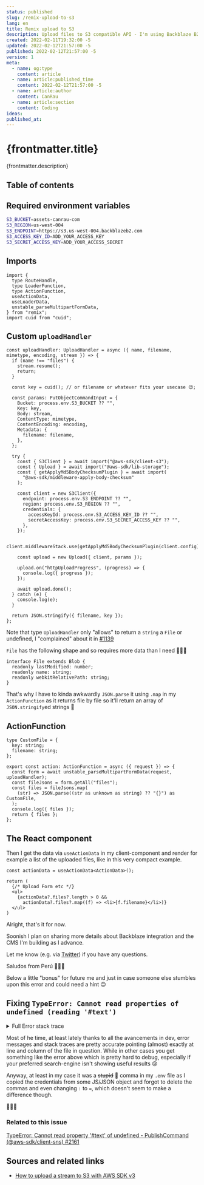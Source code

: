 ```yaml
---
status: published
slug: /remix-upload-to-s3
lang: en
title: Remix upload to S3
description: Upload files to S3 compatible API - I'm using Backblaze B2 - with Remix and parseMultipartFormData
created: 2022-02-11T19:32:00 -5
updated: 2022-02-12T21:57:00 -5
published: 2022-02-12T21:57:00 -5
version: 1
meta:
  - name: og:type
    content: article
  - name: article:published_time
    content: 2022-02-12T21:57:00 -5
  - name: article:author
    content: CanRau
  - name: article:section
    content: Coding
ideas:
published_at:
---
```


# {frontmatter.title}

{frontmatter.description}

## Table of contents

## Required environment variables

```bash
S3_BUCKET=assets-canrau-com
S3_REGION=us-west-004
S3_ENDPOINT=https://s3.us-west-004.backblazeb2.com
S3_ACCESS_KEY_ID=ADD_YOUR_ACCESS_KEY
S3_SECRET_ACCESS_KEY=ADD_YOUR_ACCESS_SECRET
```

## Imports

```tsx
import {
  type RouteHandle,
  type LoaderFunction,
  type ActionFunction,
  useActionData,
  useLoaderData,
  unstable_parseMultipartFormData,
} from "remix";
import cuid from "cuid";
```

## Custom `uploadHandler`

```tsx
const uploadHandler: UploadHandler = async ({ name, filename, mimetype, encoding, stream }) => {
  if (name !== "files") {
    stream.resume();
    return;
  }

  const key = cuid(); // or filename or whatever fits your usecase 😉;

  const params: PutObjectCommandInput = {
    Bucket: process.env.S3_BUCKET ?? "",
    Key: key,
    Body: stream,
    ContentType: mimetype,
    ContentEncoding: encoding,
    Metadata: {
      filename: filename,
    },
  };

  try {
    const { S3Client } = await import("@aws-sdk/client-s3");
    const { Upload } = await import("@aws-sdk/lib-storage");
    const { getApplyMd5BodyChecksumPlugin } = await import(
      "@aws-sdk/middleware-apply-body-checksum"
    );

    const client = new S3Client({
      endpoint: process.env.S3_ENDPOINT ?? "",
      region: process.env.S3_REGION ?? "",
      credentials: {
        accessKeyId: process.env.S3_ACCESS_KEY_ID ?? "",
        secretAccessKey: process.env.S3_SECRET_ACCESS_KEY ?? "",
      },
    });

    client.middlewareStack.use(getApplyMd5BodyChecksumPlugin(client.config));

    const upload = new Upload({ client, params });

    upload.on("httpUploadProgress", (progress) => {
      console.log({ progress });
    });

    await upload.done();
  } catch (e) {
    console.log(e);
  }

  return JSON.stringify({ filename, key });
};
```

Note that type `UploadHandler` only "allows" to return a `string` a `File` or undefined, I "complained" about it in [#1139](https://github.com/remix-run/remix/issues/1139#issuecomment-1037685317)

`File` has the following shape and so requires more data than I need 🤷🏻‍♂️

```tsx
interface File extends Blob {
  readonly lastModified: number;
  readonly name: string;
  readonly webkitRelativePath: string;
}
```

That's why I have to kinda awkwardly `JSON.parse` it using `.map` in my `ActionFunction` as it returns file by file so it'll return an array of `JSON.stringify`ed strings 🥲

## ActionFunction

```tsx
type CustomFile = {
  key: string;
  filename: string;
};

export const action: ActionFunction = async ({ request }) => {
  const form = await unstable_parseMultipartFormData(request, uploadHandler);
  const fileJsons = form.getAll("files");
  const files = fileJsons.map(
    (str) => JSON.parse((str as unknown as string) ?? "{}") as CustomFile,
  );
  console.log({ files });
  return { files };
};
```

## The React component

Then I get the data via `useActionData` in my client-component and render for example a list of the uploaded files, like in this very compact example.

```tsx
const actionData = useActionData<ActionData>();

return (
  {/* Upload Form etc */}
  <ul>
    {actionData?.files?.length > 0 &&
      actionData?.files?.map((f) => <li>{f.filename}</li>)}
  </ul>
)
```

Alright, that's it for now.

Soonish I plan on sharing more details about Backblaze integration and the CMS I'm building as I advance.

Let me know (e.g. via [Twitter](https://twitter.com/CanRau)) if you have any questions.

Saludos from Perú 🙋🏻‍♂️

Below a little "bonus" for future me and just in case someone else stumbles upon this error and could need a hint 😉

## Fixing `TypeError: Cannot read properties of undefined (reading '#text')`

<details>
  <summary>Full Error stack trace</summary>
  
```sh
TypeError: Cannot read properties of undefined (reading '#text')
    at [..]/node_modules/@aws-sdk/client-s3/dist-cjs/protocols/Aws_restXml.js:12897:30
    at runMicrotasks (<anonymous>)
    at processTicksAndRejections (node:internal/process/task_queues:96:5)
    at async deserializeAws_restXmlPutObjectCommandError ([..]/node_modules/@aws-sdk/client-s3/dist-cjs/protocols/Aws_restXml.js:8246:15)
    at async [..]/node_modules/@aws-sdk/middleware-serde/dist-cjs/deserializerMiddleware.js:7:24
    at async [..]/node_modules/@aws-sdk/middleware-signing/dist-cjs/middleware.js:11:20
    at async StandardRetryStrategy.retry ([..]/node_modules/@aws-sdk/middleware-retry/dist-cjs/StandardRetryStrategy.js:51:46)
    at async [..]/node_modules/@aws-sdk/middleware-logger/dist-cjs/loggerMiddleware.js:6:22
    at async Upload.__uploadUsingPut ([..]/node_modules/@aws-sdk/lib-storage/dist-cjs/Upload.js:45:27)
    at async Upload.__doConcurrentUpload ([..]/node_modules/@aws-sdk/lib-storage/dist-cjs/Upload.js:74:28)
    at async Promise.all (index 0)
    at async Upload.__doMultipartUpload ([..]/node_modules/@aws-sdk/lib-storage/dist-cjs/Upload.js:120:9)
    at async Upload.done ([..]/node_modules/@aws-sdk/lib-storage/dist-cjs/Upload.js:36:16)
    at async uploadHandler ([..]/build/index.js:3487:26)
    at async [..]/node_modules/@remix-run/node/parseMultipartFormData.js:63:25
    at async Promise.all (index 0) {
  '$response': HttpResponse {
    statusCode: 500,
    headers: {
      'cache-control': 'max-age=0, no-cache, no-store',
      'content-type': 'application/json;charset=utf-8',
      'content-length': '105',
      date: 'Sat, 12 Feb 2022 00:09:33 GMT',
      connection: 'close'
    },
    body: IncomingMessage {
      _readableState: [ReadableState],
      _events: [Object: null prototype],
      _eventsCount: 2,
      _maxListeners: undefined,
      socket: [TLSSocket],
      httpVersionMajor: 1,
      httpVersionMinor: 1,
      httpVersion: '1.1',
      complete: true,
      rawHeaders: [Array],
      rawTrailers: [],
      aborted: false,
      upgrade: false,
      url: '',
      method: null,
      statusCode: 500,
      statusMessage: '',
      client: [TLSSocket],
      _consuming: false,
      _dumped: false,
      req: [ClientRequest],
      [Symbol(kCapture)]: false,
      [Symbol(kHeaders)]: [Object],
      [Symbol(kHeadersCount)]: 10,
      [Symbol(kTrailers)]: null,
      [Symbol(kTrailersCount)]: 0,
      [Symbol(RequestTimeout)]: undefined
    }
  },
  '$metadata': { attempts: 1, totalRetryDelay: 0 }
}
```
</details>

Most of he time, at least lately thanks to all the avancements in dev, error messages and stack traces are pretty accurate pointing (almost) exactly at line and column of the file in question. While in other cases you get something like the error above which is pretty hard to debug, especially if your preferred search-engine isn't showing useful results 😢

Anyway, at least in my case it was a <s>stupid</s> 🙊 comma in my `.env` file as I copied the credentials from some JS/JSON object and forgot to delete the commas and even changing `:` to `=`, which doesn't seem to make a difference though.

🤦🏻‍♂️

### Related to this issue

[TypeError: Cannot read property '#text' of undefined - PublishCommand (@aws-sdk/client-sns) #2161](https://github.com/aws/aws-sdk-js-v3/issues/2161)

## Sources and related links

- [How to upload a stream to S3 with AWS SDK v3](https://stackoverflow.com/a/70159394/3484824)
